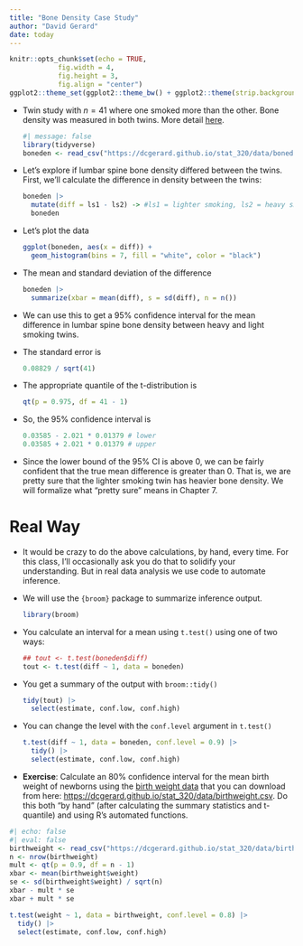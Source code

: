 ```yaml
---
title: "Bone Density Case Study"
author: "David Gerard"
date: today
---
```


```r
knitr::opts_chunk$set(echo = TRUE, 
            fig.width = 4, 
            fig.height = 3, 
            fig.align = "center")
ggplot2::theme_set(ggplot2::theme_bw() + ggplot2::theme(strip.background = ggplot2::element_rect(fill = "white")))
```

- Twin study with $n=41$ where one smoked more than the other. Bone density was measured in both twins. More detail [here](../data.qmd#boneden).

  ```r
  #| message: false
  library(tidyverse)
  boneden <- read_csv("https://dcgerard.github.io/stat_320/data/boneden.csv")
  ```

- Let's explore if lumbar spine bone density differed between the twins. First, we'll calculate the difference in density between the twins:
  ```r
  boneden |>
    mutate(diff = ls1 - ls2) -> #ls1 = lighter smoking, ls2 = heavy smoking
    boneden 
  ```

- Let's plot the data
  ```r
  ggplot(boneden, aes(x = diff)) +
    geom_histogram(bins = 7, fill = "white", color = "black")
  ```

- The mean and standard deviation of the difference
  ```r
  boneden |>
    summarize(xbar = mean(diff), s = sd(diff), n = n())
  ```

- We can use this to get a 95% confidence interval for the mean difference in lumbar spine bone density between heavy and light smoking twins.

- The standard error is 
  ```r
  0.08829 / sqrt(41)
  ```

- The appropriate quantile of the t-distribution is

  ```r
  qt(p = 0.975, df = 41 - 1)
  ```

- So, the 95% confidence interval is 
  ```r
  0.03585 - 2.021 * 0.01379 # lower
  0.03585 + 2.021 * 0.01379 # upper
  ```

- Since the lower bound of the 95% CI is above 0, we can be fairly confident that the true mean difference is greater than 0. That is, we are pretty sure that the lighter smoking twin has heavier bone density. We will formalize what "pretty sure" means in Chapter 7.

# Real Way

- It would be crazy to do the above calculations, by hand, every time. For this class, I'll occasionally ask you do that to solidify your understanding. But in real data analysis we use code to automate inference.

- We will use the `{broom}` package to summarize inference output.

  ```r
  library(broom)
  ```

- You calculate an interval for a mean using `t.test()` using one of two ways:
  ```r
  ## tout <- t.test(boneden$diff)
  tout <- t.test(diff ~ 1, data = boneden)
  ```

- You get a summary of the output with `broom::tidy()`
  ```r
  tidy(tout) |>
    select(estimate, conf.low, conf.high)
  ```
  
- You can change the level with the `conf.level` argument in `t.test()`

  ```r
  t.test(diff ~ 1, data = boneden, conf.level = 0.9) |>
    tidy() |>
    select(estimate, conf.low, conf.high)
  ```
  
- **Exercise**: Calculate an 80% confidence interval for the mean birth weight of newborns using the [birth weight data](../data.qmd#birthweight) that you can download from here: <https://dcgerard.github.io/stat_320/data/birthweight.csv>. Do this both "by hand" (after calculating the summary statistics and t-quantile) and using R's automated functions.

```r
#| echo: false
#| eval: false
birthweight <- read_csv("https://dcgerard.github.io/stat_320/data/birthweight.csv")
n <- nrow(birthweight)
mult <- qt(p = 0.9, df = n - 1)
xbar <- mean(birthweight$weight)
se <- sd(birthweight$weight) / sqrt(n)
xbar - mult * se
xbar + mult * se

t.test(weight ~ 1, data = birthweight, conf.level = 0.8) |>
  tidy() |>
  select(estimate, conf.low, conf.high)
```



